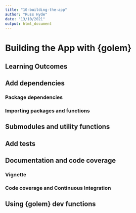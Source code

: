 ```yaml
---
title: "10-building-the-app"
author: "Russ Hyde"
date: "13/10/2021"
output: html_document
---
```


# Building the App with {golem}

## Learning Outcomes

## Add dependencies

### Package dependencies

### Importing packages and functions

## Submodules and utility functions

## Add tests

## Documentation and code coverage

### Vignette

### Code coverage and Continuous Integration

## Using {golem} dev functions